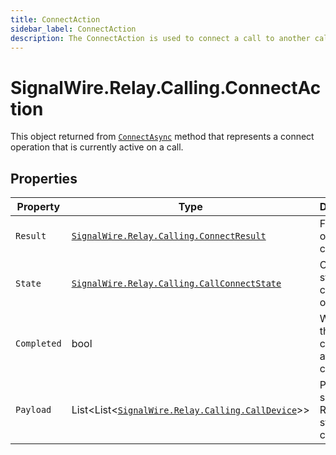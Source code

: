 ```yaml
---
title: ConnectAction
sidebar_label: ConnectAction
description: The ConnectAction is used to connect a call to another call.
---
```


[signalwire-relay-calling-callconnectstate]: ../call-connect-state
[signalwire-relay-calling-calldevice]: ../call-device
[signalwire-relay-calling-connectresult]: ../results/connect-result
[call]: ../call#connectasync

# SignalWire.Relay.Calling.ConnectAction

This object returned from [`ConnectAsync`][call] method that represents a connect operation that is currently active on a call.

## Properties

| Property | Type | Description |
| -------- | ---- | ----------- |
| `Result` | [`SignalWire.Relay.Calling.ConnectResult`][signalwire-relay-calling-connectresult] | Final result of connecting. |
| `State` | [`SignalWire.Relay.Calling.CallConnectState`][signalwire-relay-calling-callconnectstate] | Current state of the connect operation. |
| `Completed` | bool | Whether the connection attempt has completed. |
| `Payload` | List&lt;List&lt;[`SignalWire.Relay.Calling.CallDevice`][signalwire-relay-calling-calldevice]&gt;&gt; | Payload sent to Relay to start the connect. |